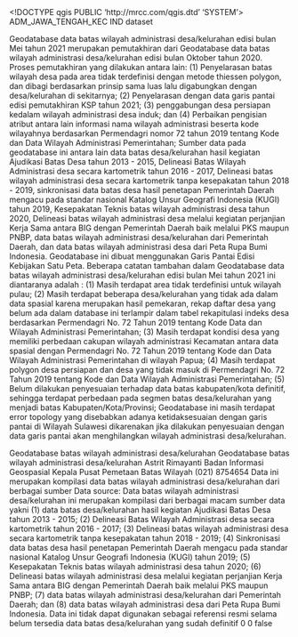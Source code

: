 <!DOCTYPE qgis PUBLIC 'http://mrcc.com/qgis.dtd' 'SYSTEM'>
<qgis version="3.36.0-Maidenhead">
  <identifier>ADM_JAWA_TENGAH_KEC</identifier>
  <parentidentifier></parentidentifier>
  <language>IND</language>
  <type>dataset</type>
  <title>Batas Wilayah Administrasi Desa/Kelurahan Indonesia</title>
  <abstract>Geodatabase data batas wilayah administrasi desa/kelurahan edisi bulan Mei tahun 2021 merupakan pemutakhiran dari Geodatabase data batas wilayah administrasi desa/kelurahan edisi bulan Oktober tahun 2020. Proses pemutakhiran yang dilakukan antara lain: (1) Penyelarasan batas wilayah desa pada area tidak terdefinisi dengan metode thiessen polygon, dan dibagi berdasarkan prinsip sama luas lalu digabungkan dengan desa/kelurahan di sekitarnya; (2) Penyelarasan dengan data garis pantai edisi pemutakhiran KSP tahun 2021; (3) penggabungan desa persiapan kedalam wilayah administrasi desa induk; dan (4) Perbaikan pengisian atribut antara lain informasi nama wilayah administrasi beserta kode wilayahnya berdasarkan Permendagri nomor 72 tahun 2019 tentang Kode dan Data Wilayah Administrasi Pemerintahan; Sumber data pada geodatabase ini antara lain data batas desa/kelurahan hasil kegiatan Ajudikasi Batas Desa tahun 2013 - 2015, Delineasi Batas Wilayah Administrasi desa secara kartometrik tahun 2016 - 2017, Delineasi batas wilayah administrasi desa secara kartometrik tanpa kesepakatan tahun 2018 - 2019, sinkronisasi data batas desa hasil penetapan Pemerintah Daerah mengacu pada standar nasional Katalog Unsur Geografi Indonesia (KUGI) tahun 2019, Kesepakatan Teknis batas wilayah administrasi desa tahun 2020, Delineasi batas wilayah administrasi desa melalui kegiatan perjanjian Kerja Sama antara BIG dengan Pemerintah Daerah baik melalui PKS maupun PNBP, data batas wilayah administrasi desa/kelurahan dari Pemerintah Daerah, dan data batas wilayah administrasi desa dari Peta Rupa Bumi Indonesia. Geodatabase ini dibuat menggunakan Garis Pantai Edisi Kebijakan Satu Peta. Beberapa catatan tambahan dalam Geodatabase data batas wilayah administrasi desa/kelurahan edisi bulan Mei tahun 2021 ini diantaranya adalah : (1) Masih terdapat area tidak terdefinisi untuk wilayah pulau; (2) Masih terdapat beberapa desa/kelurahan yang tidak ada dalam data spasial karena merupakan hasil pemekaran, rekap daftar desa yang belum ada dalam database ini terlampir dalam tabel rekapitulasi indeks desa berdasarkan Permendagri No. 72 Tahun 2019 tentang Kode Data dan Wilayah Administrasi Pemerintahan; (3) Masih terdapat kondisi desa yang memiliki perbedaan cakupan wilayah administrasi Kecamatan antara data spasial dengan Permendagri No. 72 Tahun 2019 tentang Kode dan Data Wilayah Administrasi Pemerintahan di wilayah Papua; (4) Masih terdapat polygon desa persiapan dan desa yang tidak masuk di Permendagri No. 72 Tahun 2019 tentang Kode dan Data Wilayah Administrasi Pemerintahan; (5) Belum dilakukan penyesuaian terhadap data batas kabupaten/kota definitif, sehingga terdapat perbedaan pada segmen batas desa/kelurahan yang menjadi batas Kabupaten/Kota/Provinsi; Geodatabase ini masih terdapat error topology yang disebabkan adanya ketidaksesuaian dengan garis pantai di Wilayah Sulawesi dikarenakan jika dilakukan penyesuaian dengan data garis pantai akan menghilangkan wilayah administrasi desa/kelurahan.

</abstract>
  <keywords vocabulary="Search keys">
    <keyword>Geodatabase batas wilayah administrasi desa/kelurahan</keyword>
  </keywords>
  <keywords vocabulary="gmd:topicCategory">
    <keyword>Geodatabase batas wilayah administrasi desa/kelurahan</keyword>
  </keywords>
  <contact>
    <name>Astrit Rimayanti</name>
    <organization>Badan Informasi Geospasial</organization>
    <position>Kepala Pusat Pemetaan Batas Wilayah</position>
    <voice>(021) 8754654</voice>
    <fax></fax>
    <email></email>
    <role></role>
  </contact>
  <links/>
  <history>Data ini merupakan kompilasi data batas wilayah administrasi desa/kelurahan dari berbagai sumber</history>
  <history>Data source: Data batas wilayah administrasi desa/kelurahan ini merupakan kompilasi dari berbagai macam sumber data yakni (1) data batas desa/kelurahan hasil kegiatan Ajudikasi Batas Desa tahun 2013 - 2015; (2) Delineasi Batas Wilayah Administrasi desa secara kartometrik tahun 2016 - 2017; (3) Delineasi batas wilayah administrasi desa secara kartometrik tanpa kesepakatan tahun 2018 - 2019; (4) Sinkronisasi data batas desa hasil penetapan Pemerintah Daerah mengacu pada standar nasional Katalog Unsur Geografi Indonesia (KUGI) tahun 2019; (5) Kesepakatan Teknis batas wilayah administrasi desa tahun 2020; (6) Delineasi batas wilayah administrasi desa melalui kegiatan perjanjian Kerja Sama antara BIG dengan Pemerintah Daerah baik melalui PKS maupun PNBP; (7) data batas wilayah administrasi desa/kelurahan dari Pemerintah Daerah; dan (8) data batas wilayah administrasi desa dari Peta Rupa Bumi Indonesia.</history>
  <dates>
    <date value="2021-05-31T00:00:00" type="Revised"/>
  </dates>
  <fees></fees>
  <constraints type="Limitations of use">Data ini tidak dapat digunakan sebagai referensi resmi selama belum tersedia data batas desa/kelurahan yang sudah definitif</constraints>
  <encoding></encoding>
  <crs>
    <spatialrefsys nativeFormat="Wkt">
      <wkt></wkt>
      <proj4></proj4>
      <srsid>0</srsid>
      <srid>0</srid>
      <authid></authid>
      <description></description>
      <projectionacronym></projectionacronym>
      <ellipsoidacronym></ellipsoidacronym>
      <geographicflag>false</geographicflag>
    </spatialrefsys>
  </crs>
  <extent>
    <spatial maxz="0" dimensions="2" miny="0" maxy="0" minx="0" minz="0" maxx="0" crs="EPSG:4326"/>
  </extent>
</qgis>
